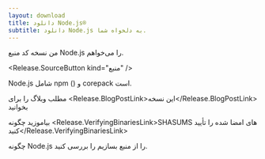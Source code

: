 ```yaml
---
layout: download
title: دانلود Node.js®
subtitle: دانلود Node.js به دلخواه شما.
---
```


<section>
  من نسخه <Release.VersionDropdown /> کد منبع Node.js را می‌خواهم.

  <Release.SourceButton kind="منبع" />
</section>

<section>
  Node.js شامل <LinkWithArrow href="https://npmjs.com">npm</LinkWithArrow> (<Release.NpmVersion />) و corepack است.

  مطلب وبلاگ را برای <Release.BlogPostLink>این نسخه</Release.BlogPostLink> بخوانید

  بیاموزید چگونه <Release.VerifyingBinariesLink>SHASUMS های امضا شده را تأیید کنید</Release.VerifyingBinariesLink>

  چگونه <LinkWithArrow href="https://github.com/nodejs/node/blob/main/BUILDING.md#building-nodejs-on-supported-platforms">Node.js را از منبع بسازیم</LinkWithArrow> را بررسی کنید.
</section>
